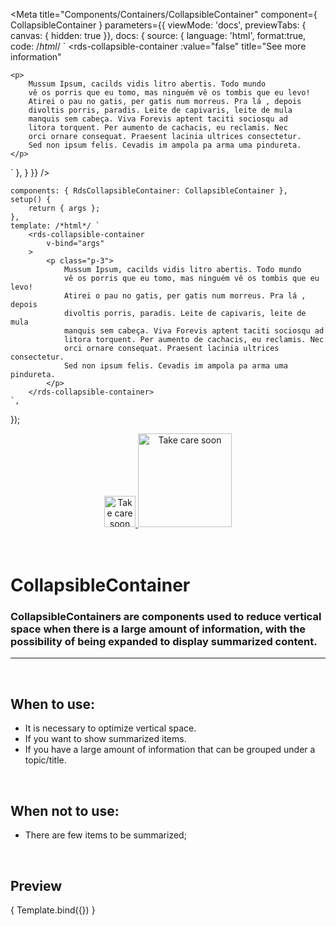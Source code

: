 
<Meta
	title="Components/Containers/CollapsibleContainer"
	component={ CollapsibleContainer }
	parameters={{
		viewMode: 'docs',
		previewTabs: { canvas: { hidden: true }},
		docs: {
			source: {
				language: 'html',
				format:true,
				code: /*html*/ `
<rds-collapsible-container
	:value="false"
	title="See more information"
>
	<p>
		Mussum Ipsum, cacilds vidis litro abertis. Todo mundo
		vê os porris que eu tomo, mas ninguém vê os tombis que eu levo!
		Atirei o pau no gatis, per gatis num morreus. Pra lá , depois
		divoltis porris, paradis. Leite de capivaris, leite de mula
		manquis sem cabeça. Viva Forevis aptent taciti sociosqu ad
		litora torquent. Per aumento de cachacis, eu reclamis. Nec
		orci ornare consequat. Praesent lacinia ultrices consectetur.
		Sed non ipsum felis. Cevadis im ampola pa arma uma pindureta.
	</p>
</rds-collapsible-container>
`
			},
		}
	}}
/>

	components: { RdsCollapsibleContainer: CollapsibleContainer },
	setup() {
		return { args };
	},
	template: /*html*/ `
		<rds-collapsible-container
			v-bind="args" 
		>
			<p class="p-3">
				Mussum Ipsum, cacilds vidis litro abertis. Todo mundo
				vê os porris que eu tomo, mas ninguém vê os tombis que eu levo!
				Atirei o pau no gatis, per gatis num morreus. Pra lá , depois
				divoltis porris, paradis. Leite de capivaris, leite de mula
				manquis sem cabeça. Viva Forevis aptent taciti sociosqu ad
				litora torquent. Per aumento de cachacis, eu reclamis. Nec
				orci ornare consequat. Praesent lacinia ultrices consectetur.
				Sed non ipsum felis. Cevadis im ampola pa arma uma pindureta.
			</p>
		</rds-collapsible-container>
	`,
});

<div align="center" style={{display: 'flex'}}>
    <a href="https://rahulaher.netlify.app">
        <img src="https://rahulaher.netlify.app/img/logo/glyph-black-colored.svg" alt="Take care soon" width="50" />
        <img src="https://rahulaher.netlify.app/img/logo/word-black-colored.svg" alt="Take care soon" width="150" />
    </a>
</div>

<br />
<br />

# CollapsibleContainer

### CollapsibleContainers are components used to reduce vertical space when there is a large amount of information, with the possibility of being expanded to display summarized content.
---
<br />

## When to use:
- It is necessary to optimize vertical space.
- If you want to show summarized items.
- If you have a large amount of information that can be grouped under a topic/title.

<br />

## When not to use:
- There are few items to be summarized;

<br />

## Preview

<Canvas>
	<Story
		name="CollapsibleContainer"
		args={{
			value: false,
			title: 'See more information',
		}}
	>
		{ Template.bind({}) }
	</Story>
</Canvas>

<ArgsTable story="CollapsibleContainer" />
